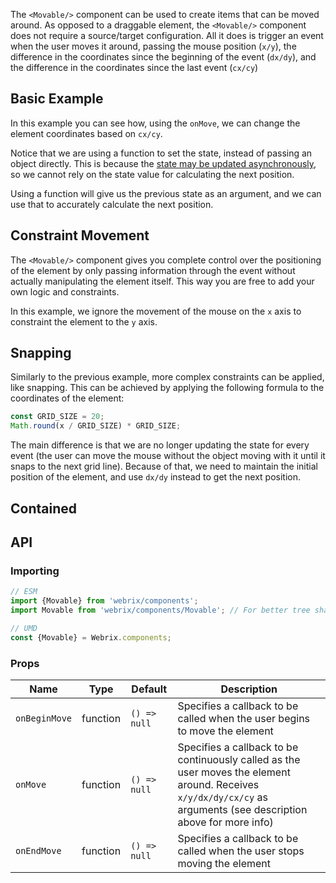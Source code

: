 
The `<Movable/>` component can be used to create items that can be moved around. As opposed to a draggable element,
the `<Movable/>` component does not require a source/target configuration. All it does is trigger an event when the user
moves it around, passing the mouse position (`x/y`), the difference in the coordinates since the beginning of the event
(`dx/dy`), and the difference in the coordinates since the last event (`cx/cy`)

## Basic Example

<Example file='docs/components/movable/BasicExample' height={200}/>

In this example you can see how, using the `onMove`, we can change the element coordinates based on `cx/cy`.

Notice that we are using a function to set the state, instead of passing an object directly.
This is because the [state may be updated asynchronously](https://reactjs.org/docs/state-and-lifecycle.html#state-updates-may-be-asynchronous),
so we cannot rely on the state value for calculating the next position.

Using a function will give us the previous state as an argument, and we can use that to accurately calculate the
next position.

## Constraint Movement

<Example file='docs/components/movable/ConstraintMovement' height={200}/>

The `<Movable/>` component gives you complete control over the positioning of the element by only passing information
through the event without actually manipulating the element itself.
This way you are free to add your own logic and constraints.

In this example, we ignore the movement of the mouse on the `x` axis to constraint the element to the `y`
axis.

## Snapping

<Example file='docs/components/movable/Snapping' height={200}/>

Similarly to the previous example, more complex constraints can be applied, like snapping.
This can be achieved by applying the following formula to the coordinates of the element:

```jsx
const GRID_SIZE = 20;
Math.round(x / GRID_SIZE) * GRID_SIZE;
```

The main difference is that we are no longer updating the state for every event (the user can move
the mouse without the object moving with it until it snaps to the next grid line).
Because of that, we need to maintain the initial position of the element, and use `dx/dy`
instead to get the next position.

## Contained

<Example file='docs/components/movable/Contained' height={300}/>

## API

### Importing

```jsx
// ESM
import {Movable} from 'webrix/components';
import Movable from 'webrix/components/Movable'; // For better tree shaking

// UMD
const {Movable} = Webrix.components;
```
### Props

Name|Type|Default|Description
---|---|---|---
`onBeginMove`|function|`() => null`|Specifies a callback to be called when the user begins to move the element
`onMove`|function|`() => null`|Specifies a callback to be continuously called as the user moves the element around. Receives `x/y/dx/dy/cx/cy` as arguments (see description above for more info)
`onEndMove`|function|`() => null`|Specifies a callback to be called when the user stops moving the element
